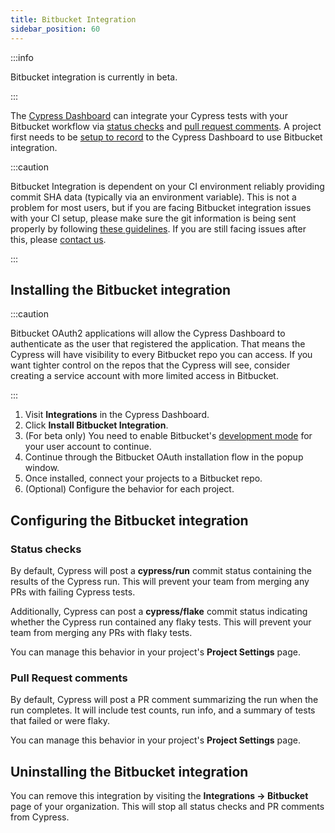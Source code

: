 ```yaml
---
title: Bitbucket Integration
sidebar_position: 60
---
```


:::info

<Icon name="exclamation-triangle" /> Bitbucket integration is currently in beta.

:::

The [Cypress Dashboard](https://on.cypress.io/dashboard) can integrate your
Cypress tests with your Bitbucket workflow via [status checks](#status-checks)
and [pull request comments](#pull-request-comments). A project first needs to be
[setup to record](/guides/dashboard/projects) to the Cypress Dashboard to use
Bitbucket integration.

:::caution

Bitbucket Integration is dependent on your CI environment reliably providing
commit SHA data (typically via an environment variable). This is not a problem
for most users, but if you are facing Bitbucket integration issues with your CI
setup, please make sure the git information is being sent properly by following
[these guidelines](/guides/continuous-integration/introduction#git-information).
If you are still facing issues after this, please
[contact us](mailto:hello@cypress.io).

:::

## Installing the Bitbucket integration

:::caution

Bitbucket OAuth2 applications will allow the Cypress Dashboard to authenticate
as the user that registered the application. That means the Cypress will have
visibility to every Bitbucket repo you can access. If you want tighter control
on the repos that the Cypress will see, consider creating a service account with
more limited access in Bitbucket.

:::

1. Visit **Integrations** in the Cypress Dashboard.
1. Click **Install Bitbucket Integration**.
1. (For beta only) You need to enable Bitbucket's
   [development mode](https://support.atlassian.com/bitbucket-cloud/docs/enable-bitbucket-cloud-development-mode/)
   for your user account to continue.
1. Continue through the Bitbucket OAuth installation flow in the popup window.
1. Once installed, connect your projects to a Bitbucket repo.
1. (Optional) Configure the behavior for each project.

## Configuring the Bitbucket integration

### Status checks

By default, Cypress will post a **cypress/run** commit status containing the
results of the Cypress run. This will prevent your team from merging any PRs
with failing Cypress tests.

Additionally, Cypress can post a **cypress/flake** commit status indicating
whether the Cypress run contained any flaky tests. This will prevent your team
from merging any PRs with flaky tests.

You can manage this behavior in your project's **Project Settings** page.

### Pull Request comments

By default, Cypress will post a PR comment summarizing the run when the run
completes. It will include test counts, run info, and a summary of tests that
failed or were flaky.

You can manage this behavior in your project's **Project Settings** page.

## Uninstalling the Bitbucket integration

You can remove this integration by visiting the **Integrations → Bitbucket**
page of your organization. This will stop all status checks and PR comments from
Cypress.
